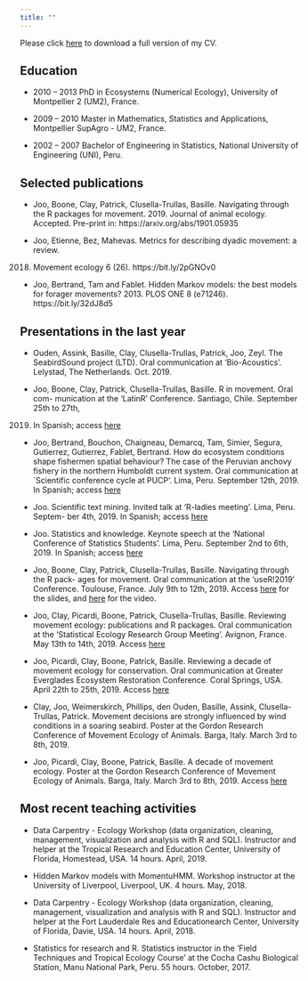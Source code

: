 ```yaml
---
title: ""
---
```


Please click <a href="CV.pdf#" class="download" title="Download CV as PDF">here</a>	to download a full version of my CV.


## Education

  *   2010 -- 2013 PhD in Ecosystems (Numerical Ecology), University of Montpellier 2 (UM2),
France.

  *   2009 -- 2010 Master in Mathematics, Statistics and Applications, Montpellier SupAgro -
UM2, France.


  *   2002 -- 2007 Bachelor of Engineering in Statistics, National University of Engineering (UNI),
Peru.

## Selected publications

  *   Joo, Boone, Clay, Patrick, Clusella-Trullas, Basille. Navigating through the R
packages for movement. 2019. Journal of animal ecology. Accepted. Pre-print in:
https://arxiv.org/abs/1901.05935

  *   Joo, Etienne, Bez, Mahevas. Metrics for describing dyadic movement: a review.
2018. Movement ecology 6 (26). https://bit.ly/2pGNOv0

  *   Joo, Bertrand, Tam and Fablet. Hidden Markov models: the best models for forager
movements? 2013. PLOS ONE 8 (e71246). https://bit.ly/32dJ8d5

## Presentations in the last year

  *   Ouden, Assink, Basille, Clay, Clusella-Trullas, Patrick, Joo, Zeyl. The SeabirdSound
project (LTD). Oral communication at ‘Bio-Acoustics’. Lelystad, The Netherlands.
Oct. 2019.

  *   Joo, Boone, Clay, Patrick, Clusella-Trullas, Basille. R in movement. Oral com-
munication at the ‘LatinR’ Conference. Santiago, Chile. September 25th to 27th,
2019. In Spanish; access [here](https://bit.ly/2qjLdqO)

  *   Joo, Bertrand, Bouchon, Chaigneau, Demarcq, Tam, Simier, Segura, Gutierrez, Gutierrez, Fablet, Bertrand. How do ecosystem conditions shape fishermen spatial behaviour? The case of the Peruvian anchovy fishery in the northern Humboldt current system. Oral communication at `Scientific conference cycle at PUCP'. Lima, Peru. September 12th, 2019. In Spanish; access [here](https://bit.ly/2C9eNlB)

  *   Joo. Scientific text mining. Invited talk at ‘R-ladies meeting’. Lima, Peru. Septem-
ber 4th, 2019. In Spanish; access [here](https://bit.ly/2NJLz1S)

  *   Joo. Statistics and knowledge. Keynote speech at the ‘National Conference of
Statistics Students’. Lima, Peru. September 2nd to 6th, 2019. In Spanish; access [here](https://bit.ly/2JPmPEm)

  *   Joo, Boone, Clay, Patrick, Clusella-Trullas, Basille. Navigating through the R pack-
ages for movement. Oral communication at the ‘useR!2019’ Conference. Toulouse,
France. July 9th to 12th, 2019. Access [here](https://bit.ly/2PXg4V5) for the slides, and [here](https://bit.ly/2PKuuaH) for the video.

  *   Joo, Clay, Picardi, Boone, Patrick, Clusella-Trullas, Basille. Reviewing movement
ecology: publications and R packages. Oral communication at the ‘Statistical
Ecology Research Group Meeting’. Avignon, France. May 13th to 14th, 2019. Access [here](https://bit.ly/2PNdOQ8)

  *   Joo, Picardi, Clay, Boone, Patrick, Basille. Reviewing a decade of movement ecology
for conservation. Oral communication at Greater Everglades Ecosystem Restoration
Conference. Coral Springs, USA. April 22th to 25th, 2019. Access [here](https://bit.ly/2JRrnKi)

  *   Clay, Joo, Weimerskirch, Phillips, den Ouden, Basille, Assink, Clusella-Trullas,
Patrick. Movement decisions are strongly influenced by wind conditions in a soaring
seabird. Poster at the Gordon Research Conference of Movement Ecology of Animals.
Barga, Italy. March 3rd to 8th, 2019.

  *   Joo, Picardi, Clay, Boone, Patrick, Basille. A decade of movement ecology. Poster
at the Gordon Research Conference of Movement Ecology of Animals. Barga, Italy.
March 3rd to 8th, 2019. Access [here](https://bit.ly/2WF60RQ)

## Most recent teaching activities

  *   Data Carpentry - Ecology Workshop (data organization, cleaning, management,
visualization and analysis with R and SQL). Instructor and helper at the Tropical
Research and Education Center, University of Florida, Homestead, USA. 14 hours.
April, 2019.

  *   Hidden Markov models with MomentuHMM. Workshop instructor at the University
of Liverpool, Liverpool, UK. 4 hours. May, 2018.

  *   Data Carpentry - Ecology Workshop (data organization, cleaning, management,
visualization and analysis with R and SQL). Instructor and helper at the Fort
Lauderdale Res and Educationearch Center, University of Florida, Davie, USA. 14
hours. April, 2018.

  *   Statistics for research and R. Statistics instructor in the ‘Field Techniques and
Tropical Ecology Course’ at the Cocha Cashu Biological Station, Manu National
Park, Peru. 55 hours. October, 2017.


